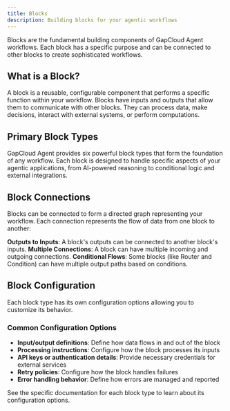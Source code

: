 ```yaml
---
title: Blocks
description: Building blocks for your agentic workflows
---
```



Blocks are the fundamental building components of GapCloud Agent workflows. Each block has a specific purpose and can be connected to other blocks to create sophisticated workflows.

## What is a Block?

A block is a reusable, configurable component that performs a specific function within your workflow. Blocks have inputs and outputs that allow them to communicate with other blocks. They can process data, make decisions, interact with external systems, or perform computations.

## Primary Block Types

GapCloud Agent provides six powerful block types that form the foundation of any workflow. Each block is designed to handle specific aspects of your agentic applications, from AI-powered reasoning to conditional logic and external integrations.

<BlockTypes />

## Block Connections

Blocks can be connected to form a directed graph representing your workflow. Each connection represents the flow of data from one block to another:

<Steps>
  <Step>
    <strong>Outputs to Inputs</strong>: A block's outputs can be connected to another block's
    inputs.
  </Step>
  <Step>
    <strong>Multiple Connections</strong>: A block can have multiple incoming and outgoing
    connections.
  </Step>
  <Step>
    <strong>Conditional Flows</strong>: Some blocks (like Router and Condition) can have multiple
    output paths based on conditions.
  </Step>
</Steps>

## Block Configuration

Each block type has its own configuration options allowing you to customize its behavior.

### Common Configuration Options

- **Input/output definitions**: Define how data flows in and out of the block
- **Processing instructions**: Configure how the block processes its inputs
- **API keys or authentication details**: Provide necessary credentials for external services
- **Retry policies**: Configure how the block handles failures
- **Error handling behavior**: Define how errors are managed and reported

See the specific documentation for each block type to learn about its configuration options.
